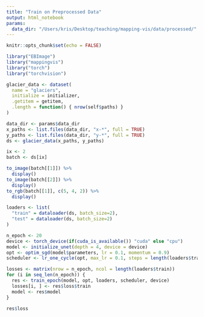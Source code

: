 ```yaml
---
title: "Train on Preprocessed Data"
output: html_notebook
params:
  data_dir: "/Users/kris/Desktop/teaching/mapping-vis/data/processed/"
---
```



```r
knitr::opts_chunk$set(echo = FALSE)
```

```r
library("EBImage")
library("mappingvis")
library("torch")
library("torchvision")
```

```r
glacier_data <- dataset(
  name = "glaciers",
  initialize = initializer,
  .getitem = getitem,
  .length = function() { nrow(self$paths) }
)
```

```r
data_dir <- params$data_dir
x_paths <- list.files(data_dir, "x-*", full = TRUE)
y_paths <- list.files(data_dir, "y-*", full = TRUE)
ds <- glacier_data(x_paths, y_paths)
```

```r
ix <- 2
batch <- ds[ix]

to_image(batch[[1]]) %>%
  display()
to_image(batch[[2]]) %>%
  display()
to_rgb(batch[[1]], c(5, 4, 2)) %>%
  display()
```

```r
loaders <- list(
  "train" = dataloader(ds, batch_size=2), 
  "test" = dataloader(ds, batch_size=2)
)
```

```r
n_epoch <- 20
device <- torch_device(if(cuda_is_available()) "cuda" else "cpu")
model <- initialize_unet(depth = 4, device = device)
opt <- optim_sgd(model$parameters, lr = 0.1, momentum = 0.9)
scheduler <- lr_one_cycle(opt, max_lr = 0.1, steps = length(loaders$train), epochs = n_epoch)

losses <- matrix(nrow = n_epoch, ncol = length(loaders$train))
for (i in seq_len(n_epoch)) {
  res <- train_epoch(model, opt, loaders, scheduler, device)
  losses[i, ] <- res$loss$train
  model <- res$model
}

```
```r
res$loss
```

